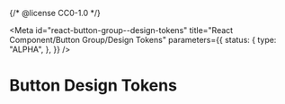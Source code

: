 {/* @license CC0-1.0 */}


<Meta
  id="react-button-group--design-tokens"
  title="React Component/Button Group/Design Tokens"
  parameters={{
    status: {
      type: "ALPHA",
    },
  }}
/>

# Button Design Tokens

<ComponentTokensSection tokens={tokens} definition={tokensDefinitionButton} component="utrecht-button-group" />

